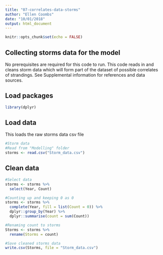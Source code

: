 ```yaml
---
title: "07-correlates-data-storms"
author: "Ellen Coombs"
date: "10/01/2018"
output: html_document
---
```


```r
knitr::opts_chunk$set(echo = FALSE)
```

## Collecting storms data for the model 
No prerequisites are required for this code to run. This code reads in and cleans storm data which will form part of the dataset of possible correlates of strandings. See Supplemental information for references and data sources. 

## Load packages 
```r
library(dplyr)
```

## Load data 
This loads the raw storms data csv file 
```r
#Storm data 
#Read from "Modelling" folder 
storms <- read.csv("Storm_data.csv")
```

## Clean data 
```r
#Select data 
storms <- storms %>% 
  select(Year, Count)

#Counting up and keeping 0 as 0 
storms <- storms %>% 
  complete(Year, fill = list(Count = 0)) %>% 
  dplyr::group_by(Year) %>% 
  dplyr::summarise(count = sum(Count))

#Renaming count to storms 
Storms <- storms %>%
  rename(Storms = count)

#Save cleaned storms data 
write.csv(Storms, file = "Storm_data.csv")

```

